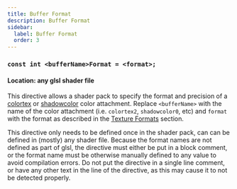 ```yaml
---
title: Buffer Format
description: Buffer Format
sidebar:
  label: Buffer Format
  order: 3
---
```


### `const int <bufferName>Format = <format>;`

#### Location: any glsl shader file

This directive allows a shader pack to specify the format and precision of a [colortex](/reference/buffers/colortex) or [shadowcolor](/reference/buffers/shadowcolor) color attachment. Replace `<bufferName>` with the name of the color attachment (i.e. `colortex2`, `shadowcolor0`, etc) and `format` with the format as described in the [Texture Formats](/reference/buffers/texture_format) section.

This directive only needs to be defined once in the shader pack, can can be defined in (mostly) any shader file. Because the format names are not defined as part of glsl, the directive must either be put in a block comment, or the format name must be otherwise manually defined to any value to avoid compilation errors. Do not put the directive in a single line comment, or have any other text in the line of the directive, as this may cause it to not be detected properly.